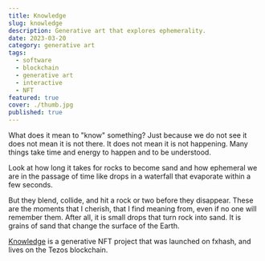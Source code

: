 ```yaml
---
title: Knowledge
slug: knowledge
description: Generative art that explores ephemerality.
date: 2023-03-20
category: generative art
tags:
  - software
  - blockchain
  - generative art
  - interactive
  - NFT
featured: true
cover: ./thumb.jpg
published: true
---
```



What does it mean to "know" something? Just because we do not see it does not mean it is not there. It does not mean it is not happening. Many things take time and energy to happen and to be understood.

Look at how long it takes for rocks to become sand and how ephemeral we are in the passage of time like drops in a waterfall that evaporate within a few seconds.

But they blend, collide, and hit a rock or two before they disappear. These are the moments that I cherish, that I find meaning from, even if no one will remember them. After all, it is small drops that turn rock into sand. It is grains of sand that change the surface of the Earth.

[Knowledge](https://www.fxhash.xyz/generative/26066) is a generative NFT project that was launched on fxhash, and lives on the Tezos blockchain.

<GC start={1} end={13}>
  <FxHash title="knowledge" maxCols={10} />
</GC>
